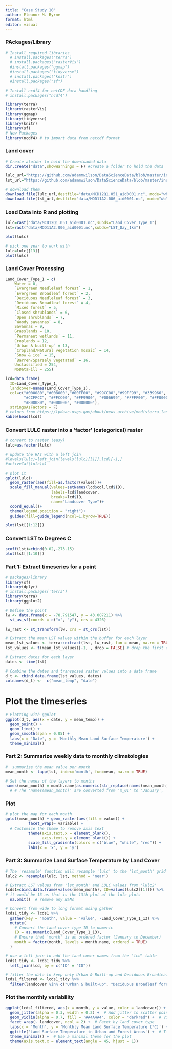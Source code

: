 ```yaml
---
title: "Case Study 10"
author: Eleanor M. Byrne 
format: html
editor: visual
---
```


### PAckages/Library

```r

# Install required libraries
  # install.packages("terra")
  # install.packages("rasterVis")
  #install.packages("ggmap")
  #install.packages("tidyverse")
  # install.packages("knitr")
  #install.packages("sf")

# Install ncdf4 for netCDF data handling
# install.packages("ncdf4")

library(terra)
library(rasterVis)
library(ggmap)
library(tidyverse)
library(knitr)
library(sf)
# New Packages
library(ncdf4) # to import data from netcdf format
```

### Land cover

```r
# Create afolder to hold the downloaded data
dir.create("data",showWarnings = F) #create a folder to hold the data

lulc_url="https://github.com/adammwilson/DataScienceData/blob/master/inst/extdata/appeears/MCD12Q1.051_aid0001.nc?raw=true"
lst_url="https://github.com/adammwilson/DataScienceData/blob/master/inst/extdata/appeears/MOD11A2.006_aid0001.nc?raw=true"

# download them
download.file(lulc_url,destfile="data/MCD12Q1.051_aid0001.nc", mode="wb")
download.file(lst_url,destfile="data/MOD11A2.006_aid0001.nc", mode="wb")
```

### Load Data into R and plotting

```r
lulc=rast("data/MCD12Q1.051_aid0001.nc",subds="Land_Cover_Type_1")
lst=rast("data/MOD11A2.006_aid0001.nc",subds="LST_Day_1km")
```

```r
plot(lulc)
```

```r
# pick one year to work with 
lulc=lulc[[13]]
plot(lulc)
```

### Land Cover Processing

```r
Land_Cover_Type_1 = c(
    Water = 0, 
    `Evergreen Needleleaf forest` = 1, 
    `Evergreen Broadleaf forest` = 2,
    `Deciduous Needleleaf forest` = 3, 
    `Deciduous Broadleaf forest` = 4,
    `Mixed forest` = 5, 
    `Closed shrublands` = 6,
    `Open shrublands` = 7,
    `Woody savannas` = 8, 
    Savannas = 9,
    Grasslands = 10,
    `Permanent wetlands` = 11, 
    Croplands = 12,
    `Urban & built-up` = 13,
    `Cropland/Natural vegetation mosaic` = 14, 
    `Snow & ice` = 15,
    `Barren/Sparsely vegetated` = 16, 
    Unclassified = 254,
    NoDataFill = 255)

lcd=data.frame(
  ID=Land_Cover_Type_1,
  landcover=names(Land_Cover_Type_1),
  col=c("#000080","#008000","#00FF00", "#99CC00","#99FF99", "#339966", "#993366", "#FFCC99", 
        "#CCFFCC", "#FFCC00", "#FF9900", "#006699", "#FFFF00", "#FF0000", "#999966", "#FFFFFF", 
        "#808080", "#000000", "#000000"),
  stringsAsFactors = F)
# colors from https://lpdaac.usgs.gov/about/news_archive/modisterra_land_cover_types_yearly_l3_global_005deg_cmg_mod12c1
kable(head(lcd))
```

### Convert LULC raster into a ‘factor’ (categorical) raster

```r
# convert to raster (easy)
lulc=as.factor(lulc)

# update the RAT with a left join
#levels(lulc)=left_join(levels(lulc)[[1]],lcd)[-1,]
#activeCat(lulc)=1
```

```r
# plot it
gplot(lulc)+
  geom_raster(aes(fill=as.factor(value)))+
  scale_fill_manual(values=setNames(lcd$col,lcd$ID),
                    labels=lcd$landcover,
                    breaks=lcd$ID,
                    name="Landcover Type")+
  coord_equal()+
  theme(legend.position = "right")+
  guides(fill=guide_legend(ncol=1,byrow=TRUE))
```

```r
plot(lst[[1:12]])
```

### Convert LST to Degrees C

```r
scoff(lst)=cbind(0.02,-273.15)
plot(lst[[1:10]])
```

### Part 1: Extract timeseries for a point

```r
# packages/library
library(sf)
library(dplyr)
# install.packages('terra')
library(terra)
library(ggplot2)
```

```r
# Define the point
lw <- data.frame(x = -78.791547, y = 43.007211) %>%
  st_as_sf(coords = c("x", "y"), crs = 4326)
```

```r
lw_rast <- st_transform(lw, crs = st_crs(lst))
```

```r
# Extract the mean LST values within the buffer for each layer
mean_lst_values <- terra::extract(lst, lw_rast, fun = mean, na.rm = TRUE)
lst_values <- t(mean_lst_values)[-1, , drop = FALSE] # drop the first col
```

```r
# Extract dates for each layer
dates <- time(lst)

```

```r
# Combine the dates and transposed raster values into a data frame
d_t <- cbind.data.frame(lst_values, dates)
colnames(d_t) <-  c("mean_temp", "date") 
```

# Plot the timeseries

```r
# Plotting with ggplot
ggplot(d_t, aes(x = date, y = mean_temp)) +
  geom_point() +
  geom_line() +
  geom_smooth(span = 0.05) +
  labs(x = 'Date', y = 'Monthly Mean Land Surface Temperature') +
  theme_minimal()
```

### Part 2: Summarize weekly data to monthly climatologies

```r
#  summarize the mean value per month
mean_month <- tapp(lst, index='month', fun=mean, na.rm = TRUE)

# Set the names of the layers to months
names(mean_month) = month.name[as.numeric(str_replace(names(mean_month),"m_",""))]
  # # The 'names(mean_month)' are converted from 'm_01' to 'January', 'm_02' to 'February'...

```

### Plot

```r
# plot the map for each month
gplot(mean_month) + geom_raster(aes(fill = value)) +
          facet_wrap(~ variable) + 
  # Customize the theme to remove axis text
          theme(axis.text.x = element_blank(),
                axis.text.y = element_blank()) +
          scale_fill_gradientn(colors = c("blue", "white", "red")) +
          labs(x = 'x', y = 'y')

```

### Part 3: Summarize Land Surface Temperature by Land Cover

```r
# The 'resample' function will resample 'lulc' to the 'lst_month' grid
lulc2 <- resample(lulc, lst, method = 'near')

# Extract LST values from 'lst_month' and LULC values from 'lulc2'
lcds1=cbind.data.frame(values(mean_month), ID=values(lulc2[[1]])) %>%
# it would be 13 as that is the 13th plot of the lulc plots
  na.omit()  # remove any NaNs

# Convert from wide to long format using gather
lcds1_tidy <- lcds1 %>%
  gather(key = 'month', value = 'value', -Land_Cover_Type_1_13) %>%
  mutate(
    # Convert the land cover type ID to numeric
    ID = as.numeric(Land_Cover_Type_1_13), 
    # Ensure that 'month' is an ordered factor (January to December)
    month = factor(month, levels = month.name, ordered = TRUE)
  )

# use a left join to add the land cover names from the 'lcd' table
lcds1_tidy <- lcds1_tidy %>%
  left_join(lcd, by = c("ID" = "ID"))

# filter the data to keep only Urban & Built-up and Deciduous Broadleaf Forest areas
lcds1_filtered <- lcds1_tidy %>%
  filter(landcover %in% c("Urban & built-up", "Deciduous Broadleaf forest"))
```

### Plot the monthly variability

```r
ggplot(lcds1_filtered, aes(x = month, y = value, color = landcover)) +
  geom_jitter(alpha = 0.3, width = 0.2) +  # Add jitter to scatter points
  geom_violin(alpha = 0.7, fill = '#A4A4A4', color = "darkred") +  # Violin plot for distribution
  facet_wrap(~ landcover, ncol = 2) +  # Facet by land cover type
  labs(x = 'Month', y = 'Monthly Mean Land Surface Temperature (°C)') +  # Labels
  ggtitle('Land Surface Temperature in Urban and Forest Areas') +  # Title
  theme_minimal() +  # Use a minimal theme for the plot
  theme(axis.text.x = element_text(angle = 45, hjust = 1)) 
```

